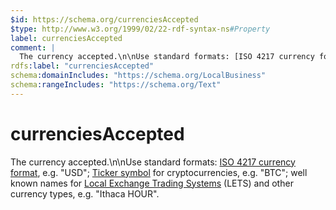 ```yaml
---
$id: https://schema.org/currenciesAccepted
$type: http://www.w3.org/1999/02/22-rdf-syntax-ns#Property
label: currenciesAccepted
comment: |
  The currency accepted.\n\nUse standard formats: [ISO 4217 currency format](http://en.wikipedia.org/wiki/ISO_4217), e.g. "USD"; [Ticker symbol](https://en.wikipedia.org/wiki/List_of_cryptocurrencies) for cryptocurrencies, e.g. "BTC"; well known names for [Local Exchange Trading Systems](https://en.wikipedia.org/wiki/Local_exchange_trading_system) (LETS) and other currency types, e.g. "Ithaca HOUR".
rdfs:label: "currenciesAccepted"
schema:domainIncludes: "https://schema.org/LocalBusiness"
schema:rangeIncludes: "https://schema.org/Text"
---
```


# currenciesAccepted

The currency accepted.\n\nUse standard formats: [ISO 4217 currency format](http://en.wikipedia.org/wiki/ISO_4217), e.g. "USD"; [Ticker symbol](https://en.wikipedia.org/wiki/List_of_cryptocurrencies) for cryptocurrencies, e.g. "BTC"; well known names for [Local Exchange Trading Systems](https://en.wikipedia.org/wiki/Local_exchange_trading_system) (LETS) and other currency types, e.g. "Ithaca HOUR".

